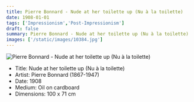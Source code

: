 ```yaml
---
title: Pierre Bonnard - Nude at her toilette up (Nu à la toilette)
date: 1908-01-01
tags: ['Impressionism','Post-Impressionism']
draft: false
summary: Pierre Bonnard - Nude at her toilette up (Nu à la toilette)
images: ['/static/images/10384.jpg']
---
```


![Pierre Bonnard - Nude at her toilette up (Nu à la toilette)](/static/images/10384.jpg)

* Title: Nude at her toilette up (Nu à la toilette)
* Artist: Pierre Bonnard (1867-1947)
* Date: 1908
* Medium: Oil on cardboard
* Dimensions: 100 x 71 cm


